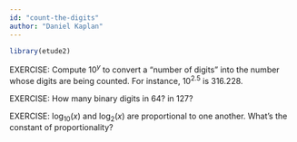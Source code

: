 ```yaml
---
id: "count-the-digits"
author: "Daniel Kaplan"
---
```


```r
library(etude2)
```

EXERCISE: Compute $10^y$ to convert a "number of digits" into the number whose digits are being counted. For instance, $10^2.5$ is 316.228.

EXERCISE: How many binary digits in 64? in 127?

EXERCISE: $\log_{10}(x)$ and $\log_2(x)$ are proportional to one another. What's the constant of proportionality?

